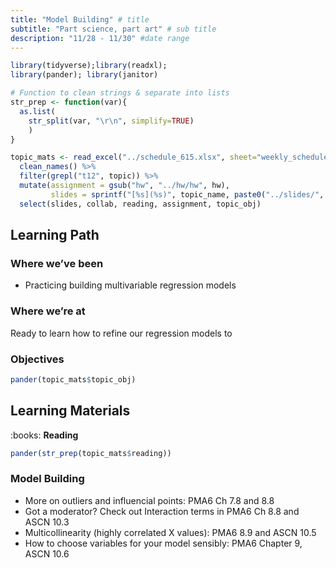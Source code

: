 ```yaml
---
title: "Model Building" # title 
subtitle: "Part science, part art" # sub title
description: "11/28 - 11/30" #date range
---
```


```r
library(tidyverse);library(readxl); 
library(pander); library(janitor)

# Function to clean strings & separate into lists
str_prep <- function(var){
  as.list(
    str_split(var, "\r\n", simplify=TRUE)
    )
}

topic_mats <- read_excel("../schedule_615.xlsx", sheet="weekly_schedule") %>%
  clean_names() %>% 
  filter(grepl("t12", topic)) %>%
  mutate(assignment = gsub("hw", "../hw/hw", hw), 
         slides = sprintf("[%s](%s)", topic_name, paste0("../slides/", lecture, ".html"))) %>% 
  select(slides, collab, reading, assignment, topic_obj)
```

## Learning Path

### Where we've been
* Practicing building multivariable regression models

### Where we're at
Ready to learn how to refine our regression models to 


### Objectives

```r
pander(topic_mats$topic_obj)
```


## Learning Materials

:books:  **Reading** 

```r
pander(str_prep(topic_mats$reading))
```

### Model Building

* More on outliers and influencial points: PMA6 Ch 7.8 and 8.8
* Got a moderator? Check out Interaction terms in PMA6 Ch 8.8 and ASCN 10.3
* Multicollinearity (highly correlated X values): PMA6 8.9 and ASCN 10.5
* How to choose variables for your model sensibly: PMA6 Chapter 9, ASCN 10.6

